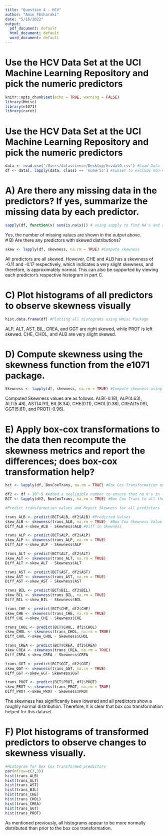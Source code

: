 ```yaml
---
title: "Question 4 - HCV"
author: "Amin FEsharaki"
date: "5/16/2022"
output:
  pdf_document: default
  html_document: default
  word_document: default
---
```

# Use the HCV Data Set at the UCI Machine Learning Repository and pick the numeric predictors 

```r
knitr::opts_chunk$set(echo = TRUE, warning = FALSE)
library(Hmisc)
library(e1071) 
library(caret)
```

# Use the HCV Data Set at the UCI Machine Learning Repository and pick the numeric predictors 
```r
data <- read.csv('/Users/datascience/Desktop/hcvdat0.csv') #Load Data
df <- data[, lapply(data, class) == 'numeric'] #Subset to exclude non-numerical data types
```

# A) Are there any missing data in the predictors? If yes, summarize the missing data by each predictor. 
```r
sapply(df, function(x) sum(is.na(x))) # using sapply to find NA's and report the number of NA's for each predictor
```
Yes, the number of missing values are shown in the output above.  
# B) Are there any predictors with skewed distributions? 

```r
skew <- lapply(df, skewness, na.rm = TRUE) #Compute skewness
```
All predictors are all skewed. However, CHE and ALB has a skewness of -0.11 and -0.17 respectively, which indicates a very slight skewness, and therefore, is approximately normal. This can also be supported by viewing each predictor's respective histogram in part C. 

# C) Plot histograms of all predictors to observe skewness visually
```r
hist.data.frame(df) #Plotting all histograms using Hmisc Package
```
ALP, ALT, AST, BIL, CREA, and GGT are right skewed, while PROT is left skewed. CHE, CHOL, and ALB are very slight skewed.  

# D) Compute skewness using the skewness function from the e1071 package. 
```r
Skewness <- lapply(df, skewness, na.rm = TRUE) #Compute skewness using the e1017 package
```
Computed Skewness values are as follows: ALB(-0.18), ALP(4.63), ALT(5.48), AST(4.91), BIL(8.34), CHE(0.11), CHOL(0.38), CREA(15.09), GGT(5.61), and PROT(-0.96).  


# E) Apply box-cox transformations to the data then recompute the skewness metrics and report the differences; does box-cox transformation help? 

```r
bct <- lapply(df, BoxCoxTrans, na.rm = TRUE) #Box Cos Transformation on data
```
```r
df2 <- df + 10^-5 #Added a negligible number to ensure that no 0's in the data set
BCT <- lapply(df2, BoxCoxTrans, na.rm = TRUE) #Box Cox Trans to all the predictors

#Predict transformation values and Report Skewness for all predictors

trans_ALB <- predict(BCT$ALB, df2$ALB) #Predicted Values 
skew_ALB <- skewness(trans_ALB, na.rm = TRUE)  #Box Cox Skewness Value
Diff_ALB <-skew_ALB - Skewness$ALB #Diff in Skewness

trans_ALP <- predict(BCT$ALP, df2$ALP) 
skew_ALP <- skewness(trans_ALP, na.rm = TRUE)
Diff_ALP <-skew_ALP - Skewness$ALP 

trans_ALT <- predict(BCT$ALT, df2$ALT)
skew_ALT <- skewness(trans_ALT, na.rm = TRUE)
Diff_ALT <-skew_ALT - Skewness$ALT 

trans_AST <- predict(BCT$AST, df2$AST)
skew_AST <- skewness(trans_AST, na.rm = TRUE)
Diff_AST <-skew_AST - Skewness$AST 

trans_BIL <- predict(BCT$BIL, df2$BIL)
skew_BIL <- skewness(trans_BIL, na.rm = TRUE)
Diff_BIL <-skew_BIL - Skewness$BIL 

trans_CHE <- predict(BCT$CHE, df2$CHE)
skew_CHE <- skewness(trans_CHE, na.rm = TRUE)
Diff_CHE <-skew_CHE - Skewness$CHE

trans_CHOL <- predict(BCT$CHOL, df2$CHOL)
skew_CHOL <- skewness(trans_CHOL, na.rm = TRUE)
Diff_CHOL <-skew_CHOL - Skewness$CHOL 

trans_CREA <- predict(BCT$CREA, df2$CREA)
skew_CREA <- skewness(trans_CREA, na.rm = TRUE)
Diff_CREA <-skew_CREA - Skewness$CREA 

trans_GGT <- predict(BCT$GGT, df2$GGT)
skew_GGT <- skewness(trans_GGT, na.rm = TRUE)
Diff_GGT <-skew_GGT- Skewness$GGT 

trans_PROT <- predict(BCT$PROT, df2$PROT)
skew_PROT <- skewness(trans_PROT, na.rm = TRUE)
Diff_PROT <-skew_PROT - Skewness$PROT 
```
The skewness has significantly been lowered and all predictors show a roughly normal distribution. Therefore, it is clear that box cox transformation helped for this dataset. 

# F) Plot histograms of transformed predictors to observe changes to skewness visually. 

```r
#Histogram for Box Cox transformed predictors
par(mfrow=c(3,3)) 
hist(trans_ALB)
hist(trans_ALT)
hist(trans_AST)
hist(trans_BIL)
hist(trans_CHE)
hist(trans_CHOL)
hist(trans_CREA)
hist(trans_GGT)
hist(trans_PROT)
```
As mentioned previously, all histograms appear to be more normally distributed than prior to the box cox transformation.
